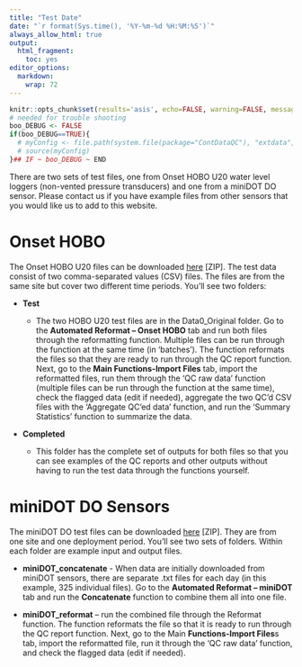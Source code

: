 ```yaml
---
title: "Test Date"
date: "`r format(Sys.time(), '%Y-%m-%d %H:%M:%S')`"
always_allow_html: true
output:
  html_fragment:
    toc: yes
editor_options: 
  markdown: 
    wrap: 72
---
```


```r
knitr::opts_chunk$set(results='asis', echo=FALSE, warning=FALSE, message = FALSE)
# needed for trouble shooting
boo_DEBUG <- FALSE
if(boo_DEBUG==TRUE){
  # myConfig <- file.path(system.file(package="ContDataQC"), "extdata", "config.ORIG.R")
  # source(myConfig)
}## IF ~ boo_DEBUG ~ END
```

There are two sets of test files, one from Onset HOBO U20 water level loggers (non-vented pressure transducers) and one from a miniDOT DO sensor. Please contact us if you have example files from other sensors that you would like us to add to this website.

# Onset HOBO
The Onset HOBO U20 files can be downloaded [here](TestData_HOBOU20_20220822.zip) [ZIP].
The test data consist of two comma-separated values (CSV) files. The files are from the same site but cover two different time periods. You'll see two folders:

* **Test**

  + The two HOBO U20 test files are in the Data0_Original folder. Go to the **Automated Reformat – Onset HOBO** tab and run both files through the reformatting function. Multiple files can be run through the function at the same time (in ‘batches’). The function reformats the files so that they are ready to run through the QC report function. Next, go to the **Main Functions-Import Files** tab, import the reformatted files, run them through the ‘QC raw data’ function (multiple files can be run through the function at the same time), check the flagged data (edit if needed),  aggregate the two QC’d CSV files with the ‘Aggregate QC’ed data’ function, and run the ‘Summary Statistics’ function to summarize the data. 
  
* **Completed**

    + This folder has the complete set of outputs for both files so that you can see examples of the QC reports and other outputs without having to run the test data through the functions yourself. 

# miniDOT DO Sensors

The miniDOT DO test files can be downloaded [here](TestData_miniDOT.zip) [ZIP].
They are from one site and one deployment period.
You’ll see two sets of folders. Within each folder are example input and output files.

* **miniDOT_concatenate** - When data are initially downloaded from miniDOT sensors, there are separate .txt files for each day (in this example, 325 individual files). Go to the **Automated Reformat – miniDOT** tab and run the **Concatenate** function to combine them all into one file. 

*	**miniDOT_reformat** – run the combined file through the Reformat function. The function reformats the file so that it is ready to run through the QC report function. Next, go to the Main **Functions-Import Files**s tab, import the reformatted file, run it through the ‘QC raw data’ function, and check the flagged data (edit if needed).
